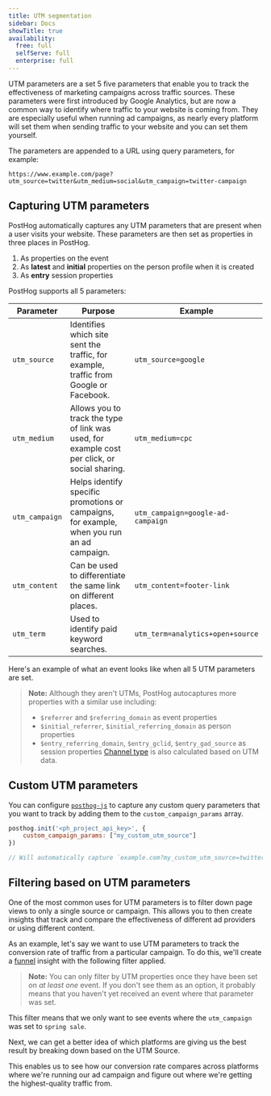 ```yaml
---
title: UTM segmentation
sidebar: Docs
showTitle: true
availability:
  free: full
  selfServe: full
  enterprise: full
---
```



UTM parameters are a set 5 five parameters that enable you to track the effectiveness of marketing campaigns across traffic sources. These parameters were first introduced by Google Analytics, but are now a common way to identify where traffic to your website is coming from. They are especially useful when running ad campaigns, as nearly every platform will set them when sending traffic to your website and you can set them yourself.

The parameters are appended to a URL using query parameters, for example:

`https://www.example.com/page?utm_source=twitter&utm_medium=social&utm_campaign=twitter-campaign`

## Capturing UTM parameters
PostHog automatically captures any UTM parameters that are present when a user visits your website. These parameters are then set as properties in three places in PostHog.

1. As properties on the event
2. As **latest** and **initial** properties on the person profile when it is created
3. As **entry** session properties

PostHog supports all 5 parameters:

| Parameter    | Purpose                                                                                       | Example                          |
| ------------ | --------------------------------------------------------------------------------------------- | -------------------------------- |
| `utm_source`   | Identifies which site sent the traffic, for example, traffic from Google or Facebook.         | `utm_source=google`                |
| `utm_medium`   | Allows you to track the type of link was used, for example cost per click, or social sharing. | `utm_medium=cpc`                   |
| `utm_campaign` | Helps identify specific promotions or campaigns, for example, when you run an ad campaign.    | `utm_campaign=google-ad-campaign` |
| `utm_content`  | Can be used to differentiate the same link on different places.                               | `utm_content=footer-link`          |
| `utm_term`     | Used to identify paid keyword searches.                                                       | `utm_term=analytics+open+source`   |

Here's an example of what an event looks like when all 5 UTM parameters are set.

<ProductScreenshot
    imageLight = {propertiesLight} 
    imageDark = {propertiesDark}
    alt="Sample UTM properties" 
    classes="rounded"
/>

> **Note:** Although they aren't UTMs, PostHog autocaptures more properties with a similar use including:
> - `$referrer` and `$referring_domain` as event properties
> - `$initial_referrer`, `$initial_referring_domain` as person properties
> - `$entry_referring_domain`, `$entry_gclid`, `$entry_gad_source` as session properties
> [Channel type](/docs/data/channel-type) is also calculated based on UTM data.

## Custom UTM parameters

You can configure [`posthog-js`](/docs/libraries/js/config) to capture any custom query parameters that you want to track by adding them to the `custom_campaign_params` array.

```js
posthog.init('<ph_project_api_key>', {
    custom_campaign_params: ["my_custom_utm_source"]
})

// Will automatically capture `example.com?my_custom_utm_source=twitter`
```

## Filtering based on UTM parameters

One of the most common uses for UTM parameters is to filter down page views to only a single source or campaign. This allows you to then create insights that track and compare the effectiveness of different ad providers or using different content.

As an example, let's say we want to use UTM parameters to track the conversion rate of traffic from a particular campaign. To do this, we'll create a [funnel](/docs/user-guides/funnels) insight with the following filter applied.

<ProductScreenshot
    imageLight = {filtersLight} 
    imageDark = {filtersDark}
    alt="Filtering UTM properties" 
    classes="rounded"
/>

> **Note:** You can only filter by UTM properties once they have been set on _at least one_ event. If you don't see them as an option, it probably means that you haven't yet received an event where that parameter was set.

This filter means that we only want to see events where the `utm_campaign` was set to `spring sale`.

Next, we can get a better idea of which platforms are giving us the best result by breaking down based on the UTM Source.

<ProductScreenshot
    imageLight = {breakdownLight} 
    imageDark = {breakdownDark}
    alt="Breakdown by UTM Source" 
    classes="rounded"
/>

This enables us to see how our conversion rate compares across platforms where we're running our ad campaign and figure out where we're getting the highest-quality traffic from.